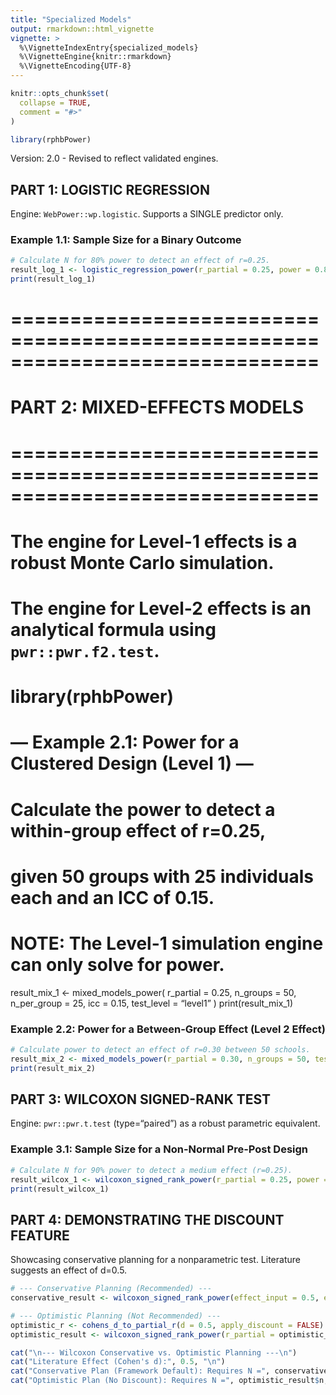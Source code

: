 ```yaml
---
title: "Specialized Models"
output: rmarkdown::html_vignette
vignette: >
  %\VignetteIndexEntry{specialized_models}
  %\VignetteEngine{knitr::rmarkdown}
  %\VignetteEncoding{UTF-8}
---
```


```r
knitr::opts_chunk$set(
  collapse = TRUE,
  comment = "#>"
)
```

```r
library(rphbPower)
```

Version: 2.0 - Revised to reflect validated engines.

## PART 1: LOGISTIC REGRESSION

Engine: `WebPower::wp.logistic`. Supports a SINGLE predictor only.

### Example 1.1: Sample Size for a Binary Outcome

```r
# Calculate N for 80% power to detect an effect of r=0.25.
result_log_1 <- logistic_regression_power(r_partial = 0.25, power = 0.8)
print(result_log_1)
```

# ==============================================================================
# PART 2: MIXED-EFFECTS MODELS
# ==============================================================================
# The engine for Level-1 effects is a robust Monte Carlo simulation.
# The engine for Level-2 effects is an analytical formula using `pwr::pwr.f2.test`.
# library(rphbPower)

# --- Example 2.1: Power for a Clustered Design (Level 1) ---
# Calculate the power to detect a within-group effect of r=0.25,
# given 50 groups with 25 individuals each and an ICC of 0.15.
# NOTE: The Level-1 simulation engine can only solve for power.
result_mix_1 <- mixed_models_power(
  r_partial = 0.25,
  n_groups = 50,
  n_per_group = 25,
  icc = 0.15,
  test_level = "level1"
)
print(result_mix_1)

### Example 2.2: Power for a Between-Group Effect (Level 2 Effect)

```r
# Calculate power to detect an effect of r=0.30 between 50 schools.
result_mix_2 <- mixed_models_power(r_partial = 0.30, n_groups = 50, test_level = "level2")
print(result_mix_2)
```

## PART 3: WILCOXON SIGNED-RANK TEST

Engine: `pwr::pwr.t.test` (type="paired") as a robust parametric equivalent.

### Example 3.1: Sample Size for a Non-Normal Pre-Post Design

```r
# Calculate N for 90% power to detect a medium effect (r=0.25).
result_wilcox_1 <- wilcoxon_signed_rank_power(r_partial = 0.25, power = 0.90)
print(result_wilcox_1)
```

## PART 4: DEMONSTRATING THE DISCOUNT FEATURE

Showcasing conservative planning for a nonparametric test. Literature suggests an effect of d=0.5.

```r
# --- Conservative Planning (Recommended) ---
conservative_result <- wilcoxon_signed_rank_power(effect_input = 0.5, effect_type = "d", power = 0.8)

# --- Optimistic Planning (Not Recommended) ---
optimistic_r <- cohens_d_to_partial_r(d = 0.5, apply_discount = FALSE)
optimistic_result <- wilcoxon_signed_rank_power(r_partial = optimistic_r, power = 0.8)

cat("\n--- Wilcoxon Conservative vs. Optimistic Planning ---\n")
cat("Literature Effect (Cohen's d):", 0.5, "\n")
cat("Conservative Plan (Framework Default): Requires N =", conservative_result$n, "\n")
cat("Optimistic Plan (No Discount): Requires N =", optimistic_result$n, "\n")
```

